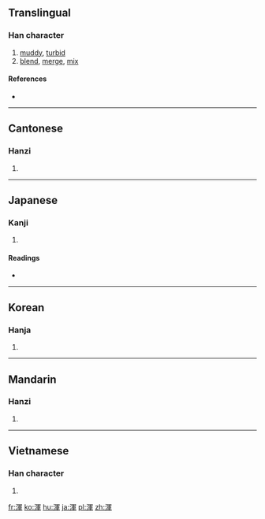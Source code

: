 {{also|浑}}
==Translingual==

===Han character===
{{Han char|rn=85|rad=水|as=09|sn=12|four=37156|canj=EBJJ}}

# [[muddy]], [[turbid]]
# [[blend]], [[merge]], [[mix]]

====References====
* {{Han ref|kx=0635.230|dkj=17800|dj=1043.080|hdz=31687.080|uh=6E3E|ud=28222|bh=B4FD|bd=46333}}

----

==Cantonese==

===Hanzi===
{{yue-hanzi|jyut=|y=wan4|sim=浑}}

# {{defn|lang=yue|sort=水09}}

----

==Japanese==

===Kanji===
{{ja-kanji|grade=|rs=水09}}

# {{defn|lang=ja|sort=水09}}

====Readings====
* {{ja-readings|goon=[[ごん]] (gon)|kanon=[[こん]] (kon)|kun=[[にごる]] (nigoru), [[すべて]] (subete)}}

----

==Korean==

===Hanja===
{{ko-hanja|hangeul=혼|eumhun=|rv=hon|mr=hon|y=hon}}

# {{defn|lang=ko|sort=水09}}

----

==Mandarin==

===Hanzi===
{{cmn-hanzi|sim=浑|pin=[[hún]] ([[hun2]])|wg=hun<sup>2</sup>}}

# {{defn|lang=cmn|sort=水09}}

----

==Vietnamese==

===Han character===
{{vi-hantu|[[hồn]], [[hỗn]]|rs=水09}}

# {{defn|lang=vi|sort=水09}}

[[fr:渾]]
[[ko:渾]]
[[hu:渾]]
[[ja:渾]]
[[pl:渾]]
[[zh:渾]]